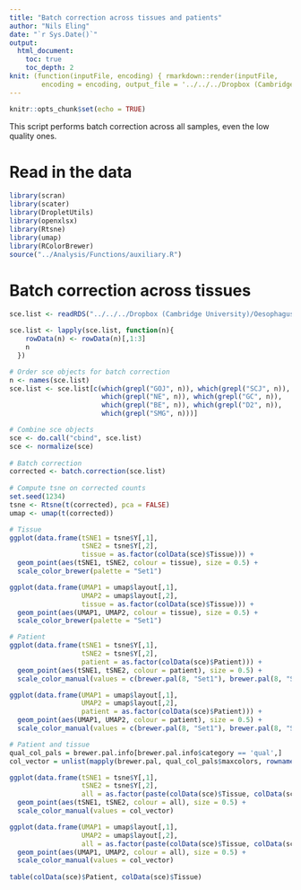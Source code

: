 ```yaml
---
title: "Batch correction across tissues and patients"
author: "Nils Eling"
date: "`r Sys.Date()`"
output: 
  html_document:
    toc: true
    toc_depth: 2
knit: (function(inputFile, encoding) { rmarkdown::render(inputFile, 
        encoding = encoding, output_file = '../../../Dropbox (Cambridge University)/Oesophagus_single_cell/Results/Reports/Full_data_batch_correction_allSamples.html') })
---
```


```r
knitr::opts_chunk$set(echo = TRUE)
```

This script performs batch correction across all samples, even the low quality ones.

# Read in the data

```r
library(scran)
library(scater)
library(DropletUtils)
library(openxlsx)
library(Rtsne)
library(umap)
library(RColorBrewer)
source("../Analysis/Functions/auxiliary.R")
```

# Batch correction across tissues

```r
sce.list <- readRDS("../../../Dropbox (Cambridge University)/Oesophagus_single_cell/All_sce.rds")

sce.list <- lapply(sce.list, function(n){
    rowData(n) <- rowData(n)[,1:3]
    n
  })

# Order sce objects for batch correction
n <- names(sce.list)
sce.list <- sce.list[c(which(grepl("GOJ", n)), which(grepl("SCJ", n)),
                       which(grepl("NE", n)), which(grepl("GC", n)),
                       which(grepl("BE", n)), which(grepl("D2", n)),
                       which(grepl("SMG", n)))]

# Combine sce objects
sce <- do.call("cbind", sce.list)
sce <- normalize(sce)
  
# Batch correction
corrected <- batch.correction(sce.list)
  
# Compute tsne on corrected counts
set.seed(1234)
tsne <- Rtsne(t(corrected), pca = FALSE)
umap <- umap(t(corrected))

# Tissue
ggplot(data.frame(tSNE1 = tsne$Y[,1],
                  tSNE2 = tsne$Y[,2],
                  tissue = as.factor(colData(sce)$Tissue))) + 
  geom_point(aes(tSNE1, tSNE2, colour = tissue), size = 0.5) + 
  scale_color_brewer(palette = "Set1")

ggplot(data.frame(UMAP1 = umap$layout[,1],
                  UMAP2 = umap$layout[,2],
                  tissue = as.factor(colData(sce)$Tissue))) + 
  geom_point(aes(UMAP1, UMAP2, colour = tissue), size = 0.5) + 
  scale_color_brewer(palette = "Set1")

# Patient
ggplot(data.frame(tSNE1 = tsne$Y[,1],
                  tSNE2 = tsne$Y[,2],
                  patient = as.factor(colData(sce)$Patient))) + 
  geom_point(aes(tSNE1, tSNE2, colour = patient), size = 0.5) + 
  scale_color_manual(values = c(brewer.pal(8, "Set1"), brewer.pal(8, "Set3")))

ggplot(data.frame(UMAP1 = umap$layout[,1],
                  UMAP2 = umap$layout[,2],
                  patient = as.factor(colData(sce)$Patient))) + 
  geom_point(aes(UMAP1, UMAP2, colour = patient), size = 0.5) + 
  scale_color_manual(values = c(brewer.pal(8, "Set1"), brewer.pal(8, "Set3")))

# Patient and tissue
qual_col_pals = brewer.pal.info[brewer.pal.info$category == 'qual',]
col_vector = unlist(mapply(brewer.pal, qual_col_pals$maxcolors, rownames(qual_col_pals)))

ggplot(data.frame(tSNE1 = tsne$Y[,1],
                  tSNE2 = tsne$Y[,2],
                  all = as.factor(paste(colData(sce)$Tissue, colData(sce)$Patient)))) + 
  geom_point(aes(tSNE1, tSNE2, colour = all), size = 0.5) + 
  scale_color_manual(values = col_vector)

ggplot(data.frame(UMAP1 = umap$layout[,1],
                  UMAP2 = umap$layout[,2],
                  all = as.factor(paste(colData(sce)$Tissue, colData(sce)$Patient)))) + 
  geom_point(aes(UMAP1, UMAP2, colour = all), size = 0.5) + 
  scale_color_manual(values = col_vector)
  
table(colData(sce)$Patient, colData(sce)$Tissue)
```